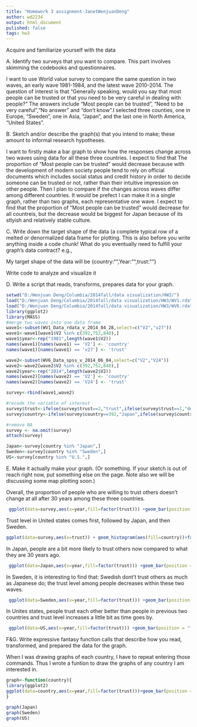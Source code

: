 ```yaml
---
title: "Homework 3 assignment-JanetWenjuanDeng"
author: wd2234
output: html_document 
pulished: false   
tags: hw3
---
```


Acquire and familiarize yourself with the data

A. Identify two surveys that you want to compare. This part involves skimming the codebooks and questionnaires.

I want to use World value survey to compare the same question in two waves, an early wave 1981-1984, and the latest wave 2010-2014. The question of interest is that "Generally speaking, would you say that most people can be trusted or that you need to be very careful in dealing with people?" The answers include "Most people can be trusted", "Need to be very careful","No answer" and "don't know".I selected three counties, one in Europe, "Sweden", one in Asia, "Japan", and the last one in North America, "United States". 

B. Sketch and/or describe the graph(s) that you intend to make; these amount to informal research hypotheses.

I want to firstly make a bar graph to show how the responses change across two waves using data for all these three countries. I expect to find that The proportion of "Most people can be trusted" would decrease because with the development of modern society people tend to rely on official documents which includes social status and credit history in order to decide someone can be trusted or not, rather than their intuitive impression on other people. Then I plan to compare if the changes across waves differ among different countries. It would be prefect I can make it in a single graph, rather than two graphs, each representative one wave. I expect to find that the proportion of "Most people can be trusted" would decrease for all countreis, but the decrease would be biggest for Japan because of its stlyish and relatively stable culture. 

C. Write down the target shape of the data (a complete typical row of a melted or denormalized data frame for plotting. This is also before you write anything inside a code chunk! What do you eventually need to fulfill your graph's data contract? e.g.,

My target shape of the data will be {country:"",Year:"",trust:""}

Write code to analyze and visualize it

D. Write a script that reads, transforms, prepares data for your graph.

```r
setwd("D:/Wenjuan Deng/Columbia/2014fall/data visualization/HW3/")
load("D:/Wenjuan Deng/Columbia/2014fall/data visualization/HW3/WV1.rdata")
load("D:/Wenjuan Deng/Columbia/2014fall/data visualization/HW3/WV6.rdata")
library(ggplot2)
library(MASS)
#merge two waves into one data frame
wave1<-subset(WV1_Data_rdata_v_2014_04_28,select=c("V2","v27"))
wave1<-wave1[wave1$V2 %in% c(392,752,840),]
wave1$year<-rep("1981",length(wave1$V2))
names(wave1)[names(wave1) == 'V2'] <- 'country'
names(wave1)[names(wave1) == 'v27'] <- 'trust'

wave2<-subset(WV6_Data_spss_v_2014_06_04,select=c("V2","V24"))
wave2<-wave2[wave2$V2 %in% c(392,752,840),]
wave2$year<-rep("2014",length(wave2$V2))
names(wave2)[names(wave2) == 'V2'] <- 'country'
names(wave2)[names(wave2) == 'V24'] <- 'trust'

survey<-rbind(wave1,wave2)

#recode the variable of interest
survey$trust<-ifelse(survey$trust==2,"trust",ifelse(survey$trust==1,"don't trust",NA))
survey$country<-ifelse(survey$country==392,"Japan",ifelse(survey$country==752,"Sweden","U.S."))

#remove NA
survey <- na.omit(survey)
attach(survey)

Japan<-survey[country %in% "Japan",]
Sweden<-survey[country %in% "Sweden",]
US<-survey[country %in% "U.S.",]

```

E. Make it actually make your graph. (Or something. If your sketch is out of reach right now, put something else on the page. Note also we will be discussing some map plotting soon.)


Overall, the proportion of people who are willing to trust others doesn't change at all after 30 years among these three countries.

```r
 ggplot(data=survey,aes(x=year,fill=factor(trust))) +geom_bar(position = "fill") + ggtitle("Can most people be trusted?")

```          

Trust level in United states comes first, followed by Japan, and then Sweden.
```r
ggplot(data=survey,aes(x=trust)) + geom_histogram(aes(fill=country))+facet_wrap(~country) + ggtitle("Can most people be trusted?")
`````

In Japan, people are a bit more likely to trust others now compared to what they are 30 years ago.
```r
 ggplot(data=Japan,aes(x=year,fill=factor(trust))) +geom_bar(position = "fill") + ggtitle("Can most people be trusted in Japan?")

`````      




In Sweden, it is interesting to find that: Swedish dont't trust others as much as Japanese do; the trust level among people decreases within these two waves.
```r
 ggplot(data=Sweden,aes(x=year,fill=factor(trust))) +geom_bar(position = "fill") + ggtitle("Can most people be trusted in Sweden?")

`````      


In Unites states, people trust each other better than people in previous two countries and trust level increases a little bit as time goes by.
```r
 ggplot(data=US,aes(x=year,fill=factor(trust))) +geom_bar(position = "fill") + ggtitle("Can most people be trusted in United States?")

`````      

F&G. Write expressive fantasy function calls that describe how you read, transformed, and prepared the data for the graph. 

When I was drawing graphs of each country, I have to repeat entering those commands. Thus I wrote a funtion to draw the graphs of any country I am interested in. 
````r
graph<-function(country){
library(ggplot2)   
ggplot(data=country,aes(x=year,fill=factor(trust)))+geom_bar(position = "fill") + ggtitle(paste0("Can most people be trusted"," in ",country$country,"?",sep=""))
}

graph(Japan)
graph(Sweden)
graph(US)

````


